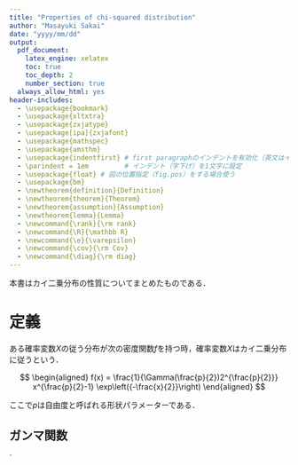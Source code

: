 ```yaml
---
title: "Properties of chi-squared distribution"
author: "Masayuki Sakai"
date: "yyyy/mm/dd"
output:
  pdf_document:
    latex_engine: xelatex
    toc: true
    toc_depth: 2
    number_section: true
  always_allow_html: yes
header-includes: 
  - \usepackage{bookmark} 
  - \usepackage{xltxtra} 
  - \usepackage{zxjatype} 
  - \usepackage[ipa]{zxjafont} 
  - \usepackage{mathspec}
  - \usepackage{amsthm}
  - \usepackage{indentfirst} # first paragraphのインデントを有効化（英文はインデントが不要のため）
  - \parindent = 1em         # インデント（字下げ）を1文字に設定
  - \usepackage{float} # 図の位置指定（fig.pos）をする場合使う
  - \usepackage{bm}
  - \newtheorem{definition}{Definition}
  - \newtheorem{theorem}{Theorem}
  - \newtheorem{assumption}{Assumption}
  - \newtheorem{lemma}{Lemma}
  - \newcommand{\rank}{\rm rank}
  - \newcommand{\R}{\mathbb R}
  - \newcommand{\e}{\varepsilon}
  - \newcommand{\cov}{\rm Cov}
  - \newcommand{\diag}{\rm diag}
---
```


本書はカイ二乗分布の性質についてまとめたものである．

# 定義  
ある確率変数$X$の従う分布が次の密度関数$f$を持つ時，確率変数$X$はカイ二乗分布に従うという．

$$
\begin{aligned}
  f(x) = \frac{1}{\Gamma(\frac{p}{2})2^{\frac{p}{2}}} x^{\frac{p}{2}-1} \exp\left({-\frac{x}{2}}\right)
\end{aligned}
$$

ここで$p$は自由度と呼ばれる形状パラメーターである．

## ガンマ関数  




`





